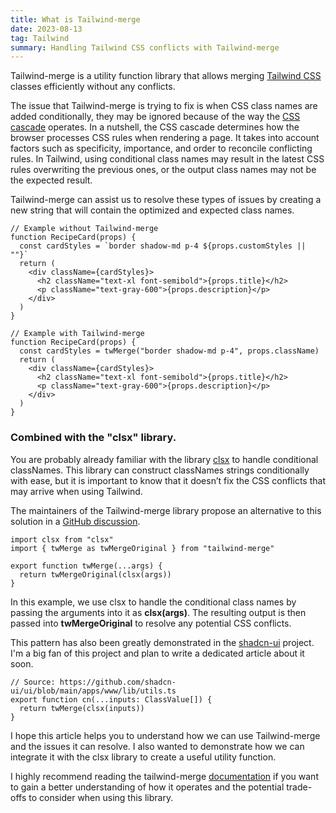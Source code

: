 ```yaml
---
title: What is Tailwind-merge
date: 2023-08-13
tag: Tailwind
summary: Handling Tailwind CSS conflicts with Tailwind-merge
---
```


Tailwind-merge is a utility function library that allows merging [Tailwind CSS](https://tailwindcss.com/) classes efficiently without any conflicts.

The issue that Tailwind-merge is trying to fix is when CSS class names are added conditionally, they may be ignored because of the way the [CSS cascade](https://developer.mozilla.org/en-US/docs/Web/CSS/Cascade) operates.
In a nutshell, the CSS cascade determines how the browser processes CSS rules when rendering a page. It takes into account factors such as specificity, importance, and order to reconcile conflicting rules. In Tailwind, using conditional class names may result in the latest CSS rules overwriting the previous ones, or the output class names may not be the expected result.

Tailwind-merge can assist us to resolve these types of issues by creating a new string that will contain the optimized and expected class names.

```tsx
// Example without Tailwind-merge
function RecipeCard(props) {
  const cardStyles = `border shadow-md p-4 ${props.customStyles || ""}`
  return (
    <div className={cardStyles}>
      <h2 className="text-xl font-semibold">{props.title}</h2>
      <p className="text-gray-600">{props.description}</p>
    </div>
  )
}
```

```tsx
// Example with Tailwind-merge
function RecipeCard(props) {
  const cardStyles = twMerge("border shadow-md p-4", props.className)
  return (
    <div className={cardStyles}>
      <h2 className="text-xl font-semibold">{props.title}</h2>
      <p className="text-gray-600">{props.description}</p>
    </div>
  )
}
```

### Combined with the "clsx" library.

You are probably already familiar with the library [clsx](https://github.com/lukeed/clsx) to handle conditional classNames. This library can construct classNames strings conditionally with ease, but it is important to know that it doesn’t fix the CSS conflicts that may arrive when using Tailwind.

The maintainers of the Tailwind-merge library propose an alternative to this solution in a [GitHub discussion](https://github.com/dcastil/tailwind-merge/discussions/137#discussioncomment-3482513).

```tsx
import clsx from "clsx"
import { twMerge as twMergeOriginal } from "tailwind-merge"

export function twMerge(...args) {
  return twMergeOriginal(clsx(args))
}
```

In this example, we use clsx to handle the conditional class names by passing the arguments into it as **clsx(args)**. The resulting output is then passed into **twMergeOriginal** to resolve any potential CSS conflicts.

This pattern has also been greatly demonstrated in the [shadcn-ui](https://github.com/shadcn-ui/ui) project. I'm a big fan of this project and plan to write a dedicated article about it soon.

```tsx
// Source: https://github.com/shadcn-ui/ui/blob/main/apps/www/lib/utils.ts
export function cn(...inputs: ClassValue[]) {
  return twMerge(clsx(inputs))
}
```

I hope this article helps you to understand how we can use Tailwind-merge and the issues it can resolve. I also wanted to demonstrate how we can integrate it with the clsx library to create a useful utility function.

I highly recommend reading the tailwind-merge [documentation](https://github.com/dcastil/tailwind-merge/tree/v1.14.0/docs) if you want to gain a better understanding of how it operates and the potential trade-offs to consider when using this library.
